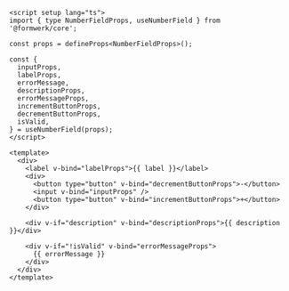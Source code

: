 ```vue
<script setup lang="ts">
import { type NumberFieldProps, useNumberField } from '@formwerk/core';

const props = defineProps<NumberFieldProps>();

const {
  inputProps,
  labelProps,
  errorMessage,
  descriptionProps,
  errorMessageProps,
  incrementButtonProps,
  decrementButtonProps,
  isValid,
} = useNumberField(props);
</script>

<template>
  <div>
    <label v-bind="labelProps">{{ label }}</label>
    <div>
      <button type="button" v-bind="decrementButtonProps">-</button>
      <input v-bind="inputProps" />
      <button type="button" v-bind="incrementButtonProps">+</button>
    </div>

    <div v-if="description" v-bind="descriptionProps">{{ description }}</div>

    <div v-if="!isValid" v-bind="errorMessageProps">
      {{ errorMessage }}
    </div>
  </div>
</template>
```
